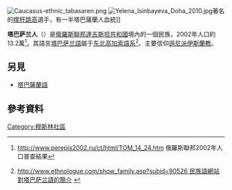 {{Infobox Ethnic group|
|group=塔巴萨兰人<br /><span lang="ru">Табасараны<span>
|image=
|poptime='''131,785'''（2002年）
|popplace= {{RUS}}[[達吉斯坦共和國|達吉斯坦共和國]]
|langs= [[塔巴萨兰語|塔巴萨兰語]]、[[俄語|俄語]]
|rels=[[遜尼派|遜尼派伊斯蘭教]]
|related= 
}}
[[File:Caucasus-ethnic_tabasaren.png|thumb]]
[[File:Yelena_Isinbayeva_Doha_2010.jpg|thumb]]著名的[[撑杆跳高|撑杆跳高]]選手，有一半塔巴薩蘭人血統]]

'''塔巴萨兰人'''（{{lang-ru|Табасараны}}）是[[俄羅斯聯邦|俄羅斯聯邦]][[達吉斯坦共和國|達吉斯坦共和國]]境內的一個民族，2002年人口約13.2萬<ref>{{ru}}[http://www.perepis2002.ru/ct/html/TOM_14_24.htm http://www.perepis2002.ru/ct/html/TOM_14_24.htm] {{webarchive|url=https://web.archive.org/web/20120309143210/http://www.perepis2002.ru/ct/html/TOM_14_24.htm |date=2012-03-09 }} 俄羅斯聯邦2002年人口普查結果</ref>。其語言[[塔巴萨兰語|塔巴萨兰語]]屬于[[东北高加索語系|东北高加索語系]]<ref>{{en}}[http://www.ethnologue.com/show_family.asp?subid=90526 http://www.ethnologue.com/show_family.asp?subid=90526 [[民族語|民族語]]網站對塔巴萨兰語的簡介] {{Wayback|url=http://www.ethnologue.com/show_family.asp?subid=90526 |date=20080626002024 }}</ref>。主要信仰[[遜尼派|遜尼派伊斯蘭教]]。

==另見==
*[[塔巴薩蘭語|塔巴薩蘭語]]

== 參考資料 ==
{{reflist}}

{{Peoples of the Caucasus}}
{{俄羅斯民族}}
{{European Muslims}}
{{民族小作品}}

[[Category:穆斯林社區|Category:穆斯林社區]]